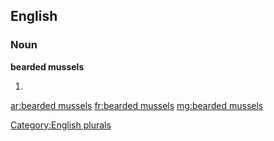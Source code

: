 ==English==

===Noun===
'''bearded mussels'''

# {{plural of|[[bearded mussel]]}}

[[Category:English plurals]]

[[ar:bearded mussels]]
[[fr:bearded mussels]]
[[mg:bearded mussels]]